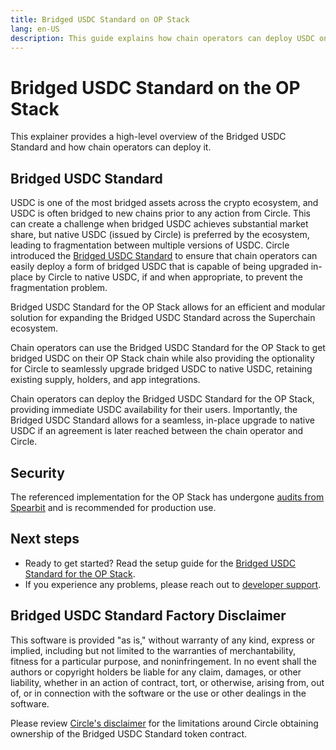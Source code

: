 ```yaml
---
title: Bridged USDC Standard on OP Stack
lang: en-US
description: This guide explains how chain operators can deploy USDC on their OP Stack chain.
---
```



# Bridged USDC Standard on the OP Stack

This explainer provides a high-level overview of the Bridged USDC Standard and how chain operators can deploy it.

## Bridged USDC Standard

USDC is one of the most bridged assets across the crypto ecosystem, and USDC is often bridged to new chains prior to any action from Circle. This can create a challenge when bridged USDC achieves substantial market share, but native USDC (issued by Circle) is preferred by the ecosystem, leading to fragmentation between multiple versions of USDC. Circle introduced the [Bridged USDC Standard](https://www.circle.com/en/bridged-usdc) to ensure that chain operators can easily deploy a form of bridged USDC that is capable of being upgraded in-place by Circle to native USDC, if and when appropriate, to prevent the fragmentation problem.

Bridged USDC Standard for the OP Stack allows for an efficient and modular solution for expanding the Bridged USDC Standard across the Superchain ecosystem. 

Chain operators can use the Bridged USDC Standard for the OP Stack to get bridged USDC on their OP Stack chain while also providing the optionality for Circle to seamlessly upgrade bridged USDC to native USDC, retaining existing supply, holders, and app integrations. 


<Callout type="info">
  Chain operators can deploy the Bridged USDC Standard for the OP Stack, providing immediate USDC availability for their users.
  Importantly, the Bridged USDC Standard allows for a seamless, in-place upgrade to native USDC if an agreement is later reached between the chain operator and Circle.
</Callout>

## Security 

The referenced implementation for the OP Stack has undergone [audits from Spearbit](https://github.com/defi-wonderland/opUSDC/blob/main/audits/spearbit.pdf) and is recommended for production use.

## Next steps

*   Ready to get started? Read the setup guide for the [Bridged USDC Standard for the OP Stack](https://github.com/defi-wonderland/opUSDC#setup).
*   If you experience any problems, please reach out to [developer support](https://github.com/ethereum-optimism/developers/discussions).

## Bridged USDC Standard Factory Disclaimer

This software is provided "as is," without warranty of any kind, express or implied, including but not limited to the warranties of merchantability, fitness for a particular purpose, and noninfringement. In no event shall the authors or copyright holders be liable for any claim, damages, or other liability, whether in an action of contract, tort, or otherwise, arising from, out of, or in connection with the software or the use or other dealings in the software.

Please review [Circle's disclaimer](https://github.com/circlefin/stablecoin-evm/blob/master/doc/bridged_USDC_standard.md#for-more-information) for the limitations around Circle obtaining ownership of the Bridged USDC Standard token contract.
